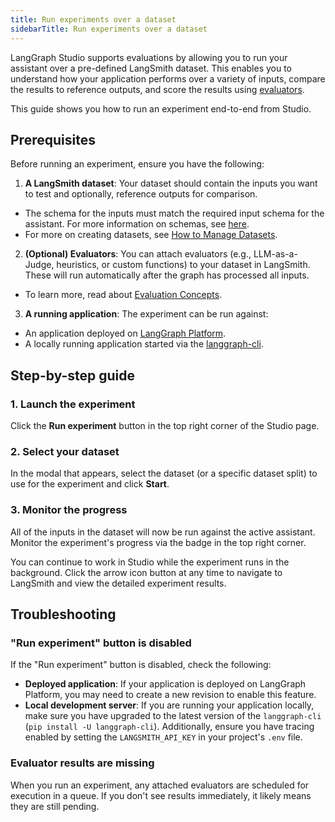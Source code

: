 ```yaml
---
title: Run experiments over a dataset
sidebarTitle: Run experiments over a dataset
---
```

LangGraph Studio supports evaluations by allowing you to run your assistant over a pre-defined LangSmith dataset. This enables you to understand how your application performs over a variety of inputs, compare the results to reference outputs, and score the results using [evaluators](/oss/evals/).

This guide shows you how to run an experiment end-to-end from Studio.

## Prerequisites

Before running an experiment, ensure you have the following:

1. **A LangSmith dataset**: Your dataset should contain the inputs you want to test and optionally, reference outputs for comparison.
  * The schema for the inputs must match the required input schema for the assistant. For more information on schemas, see [here](/oss/use-graph-api#schema).
  * For more on creating datasets, see [How to Manage Datasets](/langsmith/manage-datasets-in-application#set-up-your-dataset).
2. **(Optional) Evaluators**: You can attach evaluators (e.g., LLM-as-a-Judge, heuristics, or custom functions) to your dataset in LangSmith. These will run automatically after the graph has processed all inputs.
  * To learn more, read about [Evaluation Concepts](/langsmith/evaluation-tab#evaluators).
3. **A running application**: The experiment can be run against:
  * An application deployed on [LangGraph Platform](/langgraph-platform/deployment-quickstart).
  * A locally running application started via the [langgraph-cli](/langgraph-platform/local-server).

## Step-by-step guide

### 1. Launch the experiment

Click the **Run experiment** button in the top right corner of the Studio page.

### 2. Select your dataset

In the modal that appears, select the dataset (or a specific dataset split) to use for the experiment and click **Start**.

### 3. Monitor the progress

All of the inputs in the dataset will now be run against the active assistant. Monitor the experiment's progress via the badge in the top right corner.

You can continue to work in Studio while the experiment runs in the background. Click the arrow icon button at any time to navigate to LangSmith and view the detailed experiment results.

## Troubleshooting

### "Run experiment" button is disabled

If the "Run experiment" button is disabled, check the following:

* **Deployed application**: If your application is deployed on LangGraph Platform, you may need to create a new revision to enable this feature.
* **Local development server**: If you are running your application locally, make sure you have upgraded to the latest version of the `langgraph-cli` (`pip install -U langgraph-cli`). Additionally, ensure you have tracing enabled by setting the `LANGSMITH_API_KEY` in your project's `.env` file.

### Evaluator results are missing

When you run an experiment, any attached evaluators are scheduled for execution in a queue. If you don't see results immediately, it likely means they are still pending.
